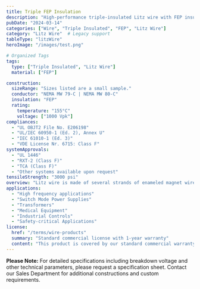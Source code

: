 ```yaml
---
title: Triple FEP Insulation
description: "High-performance triple-insulated Litz wire with FEP insulation, engineered for high-frequency applications requiring superior insulation properties."
pubDate: "2024-03-14"
categories: ["Wire", "Triple Insulated", "FEP", "Litz Wire"]
category: "Litz Wire"  # Legacy support
tableType: "litzWire"
heroImage: "/images/test.png"

# Organized Tags
tags:
  type: ["Triple Insulated", "Litz Wire"]
  material: ["FEP"]

construction:
  sizeRange: "Sizes listed are a small sample."
  conductor: "NEMA MW 79-C | NEMA MW 80-C"
  insulation: "FEP"
  rating:
    temperature: "155°C"
    voltage: ["1000 Vpk"]
compliances:
  - "UL OBJT2 File No. E206198"
  - "UL/IEC 60950-1 (Ed. 2), Annex U"
  - "IEC 61010-1 (Ed. 3)"
  - "VDE License Nr. 6715: Class F"
systemApprovals:
  - "UL 1446"
  - "RXT-2 (Class F)"
  - "TCA (Class F)"
  - "Other systems available upon request"
tensileStrength: "3000 psi"
overview: "Litz wire is made of several strands of enameled magnet wire that are bunched or stranded together. It is used where losses caused by the skin-and proximity effect on a single wire are too high due to the operating frequency. At the same time the operating temperature isr educed by its use. Litz wire has much greater mechanical flexibility than a single wire with the same cross-section."
applications:
  - "High frequency applications"
  - "Switch Mode Power Supplies"
  - "Transformers"
  - "Medical Equipment"
  - "Industrial Controls"
  - "Safety-critical Applications"
license:
  href: "/terms/wire-products"
  summary: "Standard commercial license with 1-year warranty"
  content: "This product is covered by our standard commercial warranty for a period of one year from the date of purchase. The warranty covers manufacturing defects and material failures under normal use conditions. Custom modifications or applications outside the specified parameters may void the warranty."
---
```



<TripleInsulatedLitzTable client:load />


**Please Note:** For detailed specifications including breakdown voltage and other technical parameters, please request a specification sheet. Contact our Sales Department for additional constructions and custom requirements. 